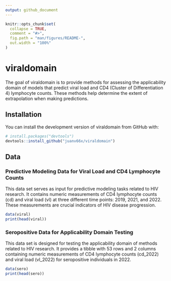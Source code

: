 ```yaml
---
output: github_document
---
```


<!-- README.md is generated from README.Rmd. Please edit that file -->

```r
knitr::opts_chunk$set(
  collapse = TRUE,
  comment = "#>",
  fig.path = "man/figures/README-",
  out.width = "100%"
)
```

# viraldomain

<!-- badges: start -->
<!-- badges: end -->

The goal of viraldomain is to provide methods for assessing the applicability domain of models that predict viral load and CD4 (Cluster of Differentiation 4) lymphocyte counts. These methods help determine the extent of extrapolation when making predictions.

## Installation

You can install the development version of viraldomain from GitHub with:

```r
# install.packages("devtools")
devtools::install_github("juanv66x/viraldomain")
```

## Data

### Predictive Modeling Data for Viral Load and CD4 Lymphocyte Counts

This data set serves as input for predictive modeling tasks related to HIV research. It contains numeric measurements of CD4 lymphocyte counts (cd) and viral load (vl) at three different time points: 2019, 2021, and 2022. These measurements are crucial indicators of HIV disease progression.

```r
data(viral)
print(head(viral))
```

### Seropositive Data for Applicability Domain Testing

This data set is designed for testing the applicability domain of methods related to HIV research. It provides a tibble with 53 rows and 2 columns containing numeric measurements of CD4 lymphocyte counts (cd_2022) and viral load (vl_2022) for seropositive individuals in 2022.

```r
data(sero)
print(head(sero))
```


